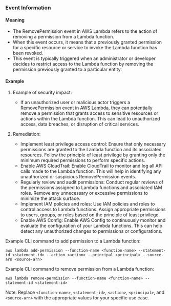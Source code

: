 
### Event Information

#### Meaning

- The RemovePermission event in AWS Lambda refers to the action of removing a permission from a Lambda function.
- When this event occurs, it means that a previously granted permission for a specific resource or service to invoke the Lambda function has been revoked.
- This event is typically triggered when an administrator or developer decides to restrict access to the Lambda function by removing the permission previously granted to a particular entity.

#### Example

1. Example of security impact: 
   - If an unauthorized user or malicious actor triggers a RemovePermission event in AWS Lambda, they can potentially remove a permission that grants access to sensitive resources or actions within the Lambda function. This can lead to unauthorized access, data breaches, or disruption of critical services.

2. Remediation:
   - Implement least privilege access control: Ensure that only necessary permissions are granted to the Lambda function and its associated resources. Follow the principle of least privilege by granting only the minimum required permissions to perform specific actions.
   - Enable AWS CloudTrail: Enable CloudTrail to monitor and log all API calls made to the Lambda function. This will help in identifying any unauthorized or suspicious RemovePermission events.
   - Regularly review and audit permissions: Conduct regular reviews of the permissions assigned to Lambda functions and associated IAM roles. Remove any unnecessary or excessive permissions to minimize the attack surface.
   - Implement IAM policies and roles: Use IAM policies and roles to control access to Lambda functions. Assign appropriate permissions to users, groups, or roles based on the principle of least privilege.
   - Enable AWS Config: Enable AWS Config to continuously monitor and evaluate the configuration of your Lambda functions. This can help detect any unauthorized changes to permissions or configurations.

Example CLI command to add permission to a Lambda function:
```
aws lambda add-permission --function-name <function-name> --statement-id <statement-id> --action <action> --principal <principal> --source-arn <source-arn>
```

Example CLI command to remove permission from a Lambda function:
```
aws lambda remove-permission --function-name <function-name> --statement-id <statement-id>
```

Note: Replace `<function-name>`, `<statement-id>`, `<action>`, `<principal>`, and `<source-arn>` with the appropriate values for your specific use case.

